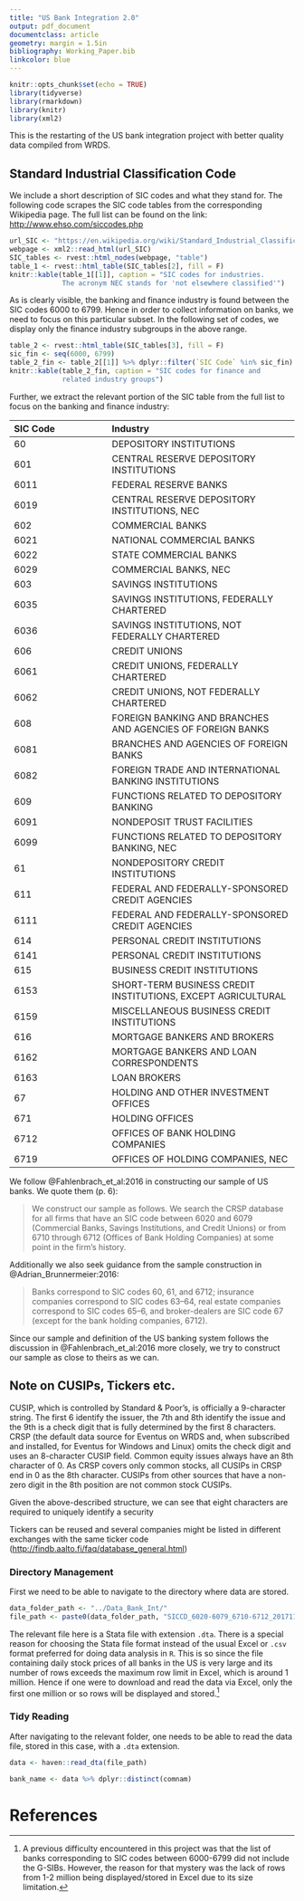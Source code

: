 ```yaml
---
title: "US Bank Integration 2.0"
output: pdf_document
documentclass: article
geometry: margin = 1.5in
bibliography: Working_Paper.bib
linkcolor: blue
---
```


```r
knitr::opts_chunk$set(echo = TRUE)
library(tidyverse)
library(rmarkdown)
library(knitr)
library(xml2)
```

This is the restarting of the US bank integration project with better quality data compiled from WRDS. 


## Standard Industrial Classification Code

We include a short description of SIC codes and what they stand for. The following code scrapes the SIC code tables from the corresponding Wikipedia page. The full list can be found on the link: <http://www.ehso.com/siccodes.php>

```r

url_SIC <- "https://en.wikipedia.org/wiki/Standard_Industrial_Classification"
webpage <- xml2::read_html(url_SIC)
SIC_tables <- rvest::html_nodes(webpage, "table")
table_1 <- rvest::html_table(SIC_tables[2], fill = F)
knitr::kable(table_1[[1]], caption = "SIC codes for industries. 
             The acronym NEC stands for 'not elsewhere classified'")  
```

As is clearly visible, the banking and finance industry is found between the SIC codes 6000 to 6799. Hence in order to collect information on banks, we need to focus on this particular subset. In the following set of codes, we display only the finance industry subgroups in the above range.

```r
table_2 <- rvest::html_table(SIC_tables[3], fill = F)
sic_fin <- seq(6000, 6799)
table_2_fin <- table_2[[1]] %>% dplyr::filter(`SIC Code` %in% sic_fin)
knitr::kable(table_2_fin, caption = "SIC codes for finance and 
             related industry groups")
```

Further, we extract the relevant portion of the SIC table from the full list to focus on the banking and finance industry:

|SIC Code     | Industry                |
|:------------|:------------------------|
|60           |DEPOSITORY INSTITUTIONS  |
| 601         |CENTRAL RESERVE DEPOSITORY INSTITUTIONS|
|   6011      |FEDERAL RESERVE BANKS |
|   6019      |CENTRAL RESERVE DEPOSITORY INSTITUTIONS, NEC|
| 602         |COMMERCIAL BANKS |
|   6021      |NATIONAL COMMERCIAL BANKS |
|   6022      |STATE COMMERCIAL BANKS |
|   6029      |COMMERCIAL BANKS, NEC|
| 603         |SAVINGS INSTITUTIONS |
|   6035      |SAVINGS INSTITUTIONS, FEDERALLY CHARTERED|
|   6036      |SAVINGS INSTITUTIONS, NOT FEDERALLY CHARTERED|
| 606         |CREDIT UNIONS |
|   6061      |CREDIT UNIONS, FEDERALLY CHARTERED |
|   6062      |CREDIT UNIONS, NOT FEDERALLY CHARTERED |
| 608         |FOREIGN BANKING AND BRANCHES AND AGENCIES OF FOREIGN BANKS |
|   6081      |BRANCHES AND AGENCIES OF FOREIGN BANKS |
|   6082      |FOREIGN TRADE AND INTERNATIONAL BANKING INSTITUTIONS |
| 609         |FUNCTIONS RELATED TO DEPOSITORY BANKING |
|   6091      |NONDEPOSIT TRUST FACILITIES |
|   6099      |FUNCTIONS RELATED TO DEPOSITORY BANKING, NEC|
|61           |NONDEPOSITORY CREDIT INSTITUTIONS |
| 611         |FEDERAL AND FEDERALLY-SPONSORED CREDIT AGENCIES |
|   6111      |FEDERAL AND FEDERALLY-SPONSORED CREDIT AGENCIES |
| 614         |PERSONAL CREDIT INSTITUTIONS |
|   6141      |PERSONAL CREDIT INSTITUTIONS |
| 615         |BUSINESS CREDIT INSTITUTIONS |
|   6153      |SHORT-TERM BUSINESS CREDIT INSTITUTIONS, EXCEPT AGRICULTURAL |
|   6159      |MISCELLANEOUS BUSINESS CREDIT INSTITUTIONS |
| 616         |MORTGAGE BANKERS AND BROKERS |
|   6162      |MORTGAGE BANKERS AND LOAN CORRESPONDENTS |
|   6163      |LOAN BROKERS |
|67           |HOLDING AND OTHER INVESTMENT OFFICES |
| 671         |HOLDING OFFICES |
|   6712      |OFFICES OF BANK HOLDING COMPANIES |
|   6719      |OFFICES OF HOLDING COMPANIES, NEC|

We follow @Fahlenbrach_et_al:2016 in constructing our sample of US banks. We quote them (p. 6):

>We construct our sample as follows. We search the CRSP database for all firms that have an SIC code
>between 6020 and 6079 (Commercial Banks, Savings Institutions, and Credit Unions) or from 6710
>through 6712 (Offices of Bank Holding Companies) at some point in the firm’s history.

Additionally we also seek guidance from the sample construction in @Adrian_Brunnermeier:2016:

>Banks correspond to SIC codes 60, 61, and 6712; insurance companies correspond to SIC codes 63–64, 
>real estate companies correspond to SIC codes 65–6, and broker-dealers are SIC code 67 (except for
>the bank holding companies, 6712).

Since our sample and definition of the US banking system follows the discussion in @Fahlenbrach_et_al:2016 more closely, we try to construct our sample as close to theirs as we can.

## Note on CUSIPs, Tickers etc.

CUSIP, which is controlled by Standard & Poor's, is officially a 9-character string. The first 6 identify the issuer, the 7th and 8th identify the issue and the 9th is a check digit that is fully determined by the first 8 characters. CRSP (the default data source for Eventus on WRDS and, when subscribed and installed, for Eventus for Windows and Linux) omits the check digit and uses an 8-character CUSIP field. Common equity issues always have an 8th character of 0. As CRSP covers only common stocks, all CUSIPs in CRSP end in 0 as the 8th character. CUSIPs from other sources that have a non-zero digit in the 8th position are not common stock CUSIPs.

Given the above-described structure, we can see that eight characters are required to uniquely identify a security

Tickers can be reused and several companies might be listed in different exchanges with the same ticker code (<http://findb.aalto.fi/faq/database_general.html>)

### Directory Management

First we need to be able to navigate to the directory where data are stored.

```r

data_folder_path <- "../Data_Bank_Int/"
file_path <- paste0(data_folder_path, "SICCD_6020-6079_6710-6712_20171105.dta")
```

The relevant file here is a Stata file with extension `.dta`. There is a special reason for choosing the Stata file format instead of the usual Excel or `.csv` format preferred for doing data analysis in `R`. This is so since the file containing daily stock prices of all banks in the US is very large and its number of rows exceeds the maximum row limit in Excel, which is around 1 million. Hence if one were to download and read the data via Excel, only the first one million or so rows will be displayed and stored.[^1]

[^1]: A previous difficulty encountered in this project was that the list of banks corresponding to SIC codes between 6000-6799 did not include the G-SIBs. However, the reason for that mystery was the lack of rows from 1-2 million being displayed/stored in Excel due to its size limitation.

### Tidy Reading

After navigating to the relevant folder, one needs to be able to read the data file, stored in this case, with a `.dta` extension. 

```r

data <- haven::read_dta(file_path)

bank_name <- data %>% dplyr::distinct(comnam)
```



# References